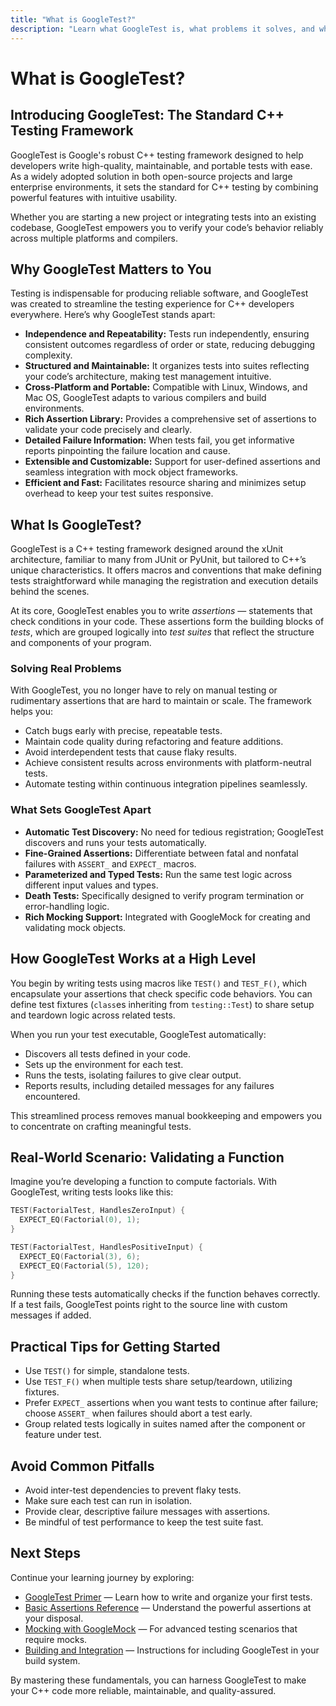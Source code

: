 ```yaml
---
title: "What is GoogleTest?"
description: "Learn what GoogleTest is, what problems it solves, and why it's the standard choice for C++ testing across both open-source and enterprise projects. This section positions the product and introduces its vision and strengths compared to other testing frameworks."
---
```


# What is GoogleTest?

## Introducing GoogleTest: The Standard C++ Testing Framework

GoogleTest is Google's robust C++ testing framework designed to help developers write high-quality, maintainable, and portable tests with ease. As a widely adopted solution in both open-source projects and large enterprise environments, it sets the standard for C++ testing by combining powerful features with intuitive usability.

Whether you are starting a new project or integrating tests into an existing codebase, GoogleTest empowers you to verify your code’s behavior reliably across multiple platforms and compilers.

## Why GoogleTest Matters to You

Testing is indispensable for producing reliable software, and GoogleTest was created to streamline the testing experience for C++ developers everywhere. Here’s why GoogleTest stands apart:

- **Independence and Repeatability:** Tests run independently, ensuring consistent outcomes regardless of order or state, reducing debugging complexity.
- **Structured and Maintainable:** It organizes tests into suites reflecting your code’s architecture, making test management intuitive.
- **Cross-Platform and Portable:** Compatible with Linux, Windows, and Mac OS, GoogleTest adapts to various compilers and build environments.
- **Rich Assertion Library:** Provides a comprehensive set of assertions to validate your code precisely and clearly.
- **Detailed Failure Information:** When tests fail, you get informative reports pinpointing the failure location and cause.
- **Extensible and Customizable:** Support for user-defined assertions and seamless integration with mock object frameworks.
- **Efficient and Fast:** Facilitates resource sharing and minimizes setup overhead to keep your test suites responsive.

## What Is GoogleTest?

GoogleTest is a C++ testing framework designed around the xUnit architecture, familiar to many from JUnit or PyUnit, but tailored to C++’s unique characteristics. It offers macros and conventions that make defining tests straightforward while managing the registration and execution details behind the scenes.

At its core, GoogleTest enables you to write *assertions* — statements that check conditions in your code. These assertions form the building blocks of *tests*, which are grouped logically into *test suites* that reflect the structure and components of your program.

### Solving Real Problems

With GoogleTest, you no longer have to rely on manual testing or rudimentary assertions that are hard to maintain or scale. The framework helps you:

- Catch bugs early with precise, repeatable tests.
- Maintain code quality during refactoring and feature additions.
- Avoid interdependent tests that cause flaky results.
- Achieve consistent results across environments with platform-neutral tests.
- Automate testing within continuous integration pipelines seamlessly.

### What Sets GoogleTest Apart

- **Automatic Test Discovery:** No need for tedious registration; GoogleTest discovers and runs your tests automatically.
- **Fine-Grained Assertions:** Differentiate between fatal and nonfatal failures with `ASSERT_` and `EXPECT_` macros.
- **Parameterized and Typed Tests:** Run the same test logic across different input values and types.
- **Death Tests:** Specifically designed to verify program termination or error-handling logic.
- **Rich Mocking Support:** Integrated with GoogleMock for creating and validating mock objects.

## How GoogleTest Works at a High Level

You begin by writing tests using macros like `TEST()` and `TEST_F()`, which encapsulate your assertions that check specific code behaviors. You can define test fixtures (`class`es inheriting from `testing::Test`) to share setup and teardown logic across related tests.

When you run your test executable, GoogleTest automatically:

- Discovers all tests defined in your code.
- Sets up the environment for each test.
- Runs the tests, isolating failures to give clear output.
- Reports results, including detailed messages for any failures encountered.

This streamlined process removes manual bookkeeping and empowers you to concentrate on crafting meaningful tests.

## Real-World Scenario: Validating a Function

Imagine you’re developing a function to compute factorials. With GoogleTest, writing tests looks like this:

```cpp
TEST(FactorialTest, HandlesZeroInput) {
  EXPECT_EQ(Factorial(0), 1);
}

TEST(FactorialTest, HandlesPositiveInput) {
  EXPECT_EQ(Factorial(3), 6);
  EXPECT_EQ(Factorial(5), 120);
}
```

Running these tests automatically checks if the function behaves correctly. If a test fails, GoogleTest points right to the source line with custom messages if added.

## Practical Tips for Getting Started

- Use `TEST()` for simple, standalone tests.
- Use `TEST_F()` when multiple tests share setup/teardown, utilizing fixtures.
- Prefer `EXPECT_` assertions when you want tests to continue after failure; choose `ASSERT_` when failures should abort a test early.
- Group related tests logically in suites named after the component or feature under test.

## Avoid Common Pitfalls

- Avoid inter-test dependencies to prevent flaky tests.
- Make sure each test can run in isolation.
- Provide clear, descriptive failure messages with assertions.
- Be mindful of test performance to keep the test suite fast.

## Next Steps

Continue your learning journey by exploring:

- [GoogleTest Primer](primer.md) — Learn how to write and organize your first tests.
- [Basic Assertions Reference](reference/assertions.md) — Understand the powerful assertions at your disposal.
- [Mocking with GoogleMock](googlemock/README.md) — For advanced testing scenarios that require mocks.
- [Building and Integration](googletest/README.md) — Instructions for including GoogleTest in your build system.

By mastering these fundamentals, you can harness GoogleTest to make your C++ code more reliable, maintainable, and quality-assured.
